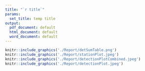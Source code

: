 ```yaml
---
title: "`r title`"
params:
  set_title: temp title
output:
  pdf_document: default
  html_document: default
  word_document: default
---
```



```r
knitr::include_graphics('./Report/detSumTable.png')
knitr::include_graphics('./Report/stationPlot.jpeg')
knitr::include_graphics('./Report/detectionPlotCombined.jpeg')
knitr::include_graphics('./Report/detectionPlot.jpeg')
```